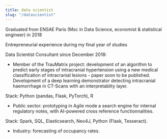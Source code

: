 ```yaml
---
title: data scientist
slug: "/datascientist"
---
```



Graduated from ENSAE Paris (Msc in Data Science, economist & statistical engineer) in 2018

Entrepreneurial experience during my final year of studies 

Data Scientist Consultant since December 2018:

  - Member of the TrauMatrix project: development of an algorithm to predict early stages of intracranial hypertension using a new medical classification of intracranial lesions - paper soon to be published. Development of a deep learning demonstrator detecting intracranial haemorrhage in CT-Scans with an interpretablity layer.
  
Stack: Python (pandas, Flask, PyTorch), R

  - Public sector: prototyping in Agile mode a search engine for internal regulatory notes, with AI-powered cross reference functionnalities. 
  
Stack: Spark, SQL, Elasticsearch, Neo4J, Python (Flask, Tesseract).

  - Industry: forecasting of occupancy rates.
